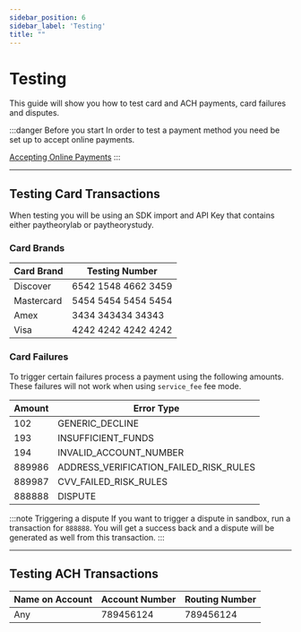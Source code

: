```yaml
---
sidebar_position: 6
sidebar_label: 'Testing'
title: ""
---
```


# Testing
This guide will show you how to test card and ACH payments, card failures and disputes.

:::danger Before you start
In order to test a payment method you need be set up to accept online payments.  

<a href= "./Getting Started/Quickstart" class="button button--primary button--md">Accepting Online Payments</a>
:::

***


## Testing Card Transactions
When testing you will be using an SDK import and API Key that contains either paytheorylab or paytheorystudy.

### Card Brands
|Card Brand |Testing Number        |
------------|----------------------|    
|Discover   |6542 1548 4662 3459   |
|Mastercard |5454 5454 5454 5454   |
|Amex       |3434 343434 34343     |
|Visa       |4242 4242 4242 4242   |	

### Card Failures
To trigger certain failures process a payment using the following amounts. These failures will not work when using `service_fee` fee mode.


|Amount |Error Type                             |
------------|---------------------------------------|    
|102        |GENERIC_DECLINE                        |
|193        |INSUFFICIENT_FUNDS                     |
|194        |INVALID_ACCOUNT_NUMBER                 |
|889986     |ADDRESS_VERIFICATION_FAILED_RISK_RULES |
|889987     |CVV_FAILED_RISK_RULES                  |
|888888     |DISPUTE

:::note Triggering a dispute
If you want to trigger a dispute in sandbox, run a transaction for `888888`. You will get a success back and a dispute will be generated as well from this transaction.
:::

***


## Testing ACH Transactions
|Name on Account    |Account Number      | Routing Number     |
--------------------|--------------------|--------------------|
|Any                |789456124           |789456124           |


